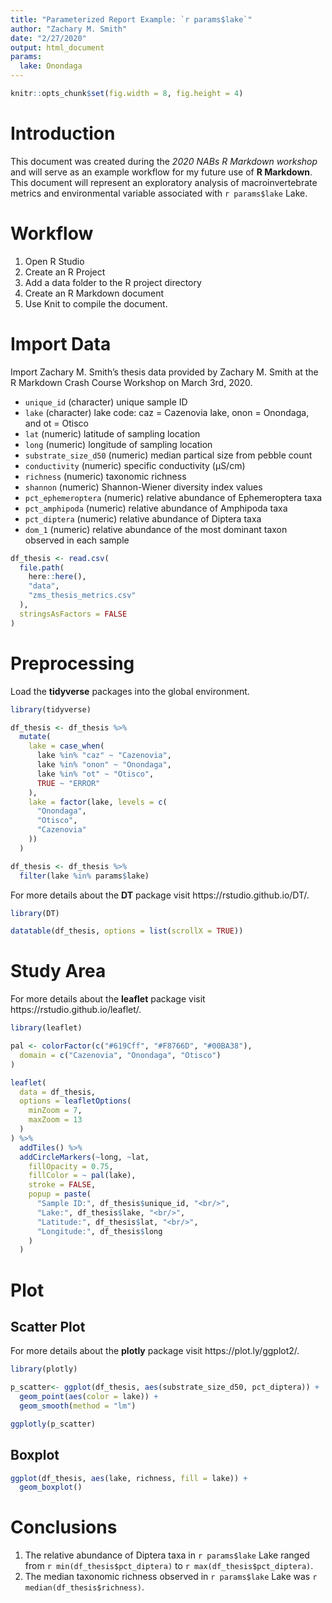 ```yaml
---
title: "Parameterized Report Example: `r params$lake`"
author: "Zachary M. Smith"
date: "2/27/2020"
output: html_document
params: 
  lake: Onondaga
---
```


```r
knitr::opts_chunk$set(fig.width = 8, fig.height = 4)
```

# Introduction

This document was created during the _2020 NABs R Markdown workshop_ and will serve as an example workflow for my future use of __R Markdown__. This document will represent an exploratory analysis of macroinvertebrate metrics and environmental variable associated with `r params$lake` Lake.

# Workflow

1. Open R Studio
2. Create an R Project
3. Add a data folder to the R project directory
4. Create an R Markdown document
5. Use Knit to compile the document.

# Import Data

Import Zachary M. Smith's thesis data provided by Zachary M. Smith at the R Markdown Crash Course Workshop on March 3rd, 2020.

* `unique_id` (character) unique sample ID
* `lake` (character) lake code: caz = Cazenovia lake, onon = Onondaga, and ot = Otisco
* `lat` (numeric) latitude of sampling location
* `long` (numeric) longitude of sampling location
* `substrate_size_d50` (numeric) median partical size from pebble count
* `conductivity` (numeric) specific conductivity (µS/cm)
* `richness` (numeric) taxonomic richness
* `shannon` (numeric) Shannon-Wiener diversity index values
* `pct_ephemeroptera` (numeric) relative abundance of Ephemeroptera taxa
* `pct_amphipoda` (numeric) relative abundance of Amphipoda taxa
* `pct_diptera` (numeric) relative abundance of Diptera taxa
* `dom_1` (numeric) relative abundance of the most dominant taxon observed in each sample
```r
df_thesis <- read.csv(
  file.path(
    here::here(),
    "data",
    "zms_thesis_metrics.csv"
  ),
  stringsAsFactors = FALSE
)
```

# Preprocessing

Load the __tidyverse__ packages into the global environment.
```r
library(tidyverse)
```

```r
df_thesis <- df_thesis %>%
  mutate(
    lake = case_when(
      lake %in% "caz" ~ "Cazenovia",
      lake %in% "onon" ~ "Onondaga",
      lake %in% "ot" ~ "Otisco",
      TRUE ~ "ERROR"
    ),
    lake = factor(lake, levels = c(
      "Onondaga",
      "Otisco",
      "Cazenovia"
    ))
  )
```

```r
df_thesis <- df_thesis %>%
  filter(lake %in% params$lake)
```

For more details about the __DT__ package visit https://rstudio.github.io/DT/.
```r
library(DT)

datatable(df_thesis, options = list(scrollX = TRUE))
```

# Study Area

For more details about the __leaflet__ package visit https://rstudio.github.io/leaflet/.
```r
library(leaflet)

pal <- colorFactor(c("#619Cff", "#F8766D", "#00BA38"),
  domain = c("Cazenovia", "Onondaga", "Otisco")
)

leaflet(
  data = df_thesis,
  options = leafletOptions(
    minZoom = 7,
    maxZoom = 13
  )
) %>%
  addTiles() %>%
  addCircleMarkers(~long, ~lat,
    fillOpacity = 0.75,
    fillColor = ~ pal(lake),
    stroke = FALSE,
    popup = paste(
      "Sample ID:", df_thesis$unique_id, "<br/>",
      "Lake:", df_thesis$lake, "<br/>",
      "Latitude:", df_thesis$lat, "<br/>",
      "Longitude:", df_thesis$long
    )
  )
```

# Plot

## Scatter Plot

For more details about the __plotly__ package visit https://plot.ly/ggplot2/.
```r
library(plotly)

p_scatter<- ggplot(df_thesis, aes(substrate_size_d50, pct_diptera)) +
  geom_point(aes(color = lake)) +
  geom_smooth(method = "lm")

ggplotly(p_scatter)
```

## Boxplot

```r
ggplot(df_thesis, aes(lake, richness, fill = lake)) +
  geom_boxplot()
```

# Conclusions

1. The relative abundance of Diptera taxa in `r params$lake` Lake ranged from `r min(df_thesis$pct_diptera)` to `r max(df_thesis$pct_diptera)`.
2. The median taxonomic richness observed in `r params$lake` Lake was `r median(df_thesis$richness)`.

